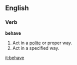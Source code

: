 ==English==

===Verb===
'''behave'''
# Act in a [[polite]] or proper way.
# Act in a specified way.

[[it:behave]]